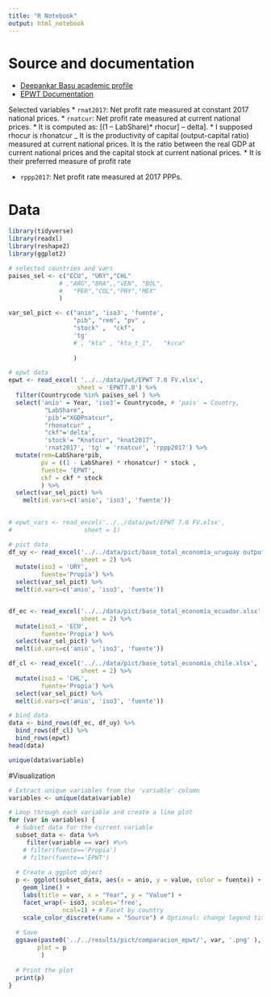 ```yaml
---
title: "R Notebook"
output: html_notebook
---
```



# Source and documentation

* [Deepankar Basu academic profile](https://people.umass.edu/dbasu/data.html)
* [EPWT Documentation](https://people.umass.edu/dbasu/Data/Documentation%20EPWT%207.0.pdf)


Selected variables
* `rnat2017`: Net profit rate measured at constant 2017 national prices.
* `rnatcur`: Net profit rate measured at current national prices.
  * It is computed as: [(1 – LabShare)* rhocur] – delta]. 
  * I supposed rhocur is  rhonatcur _ It is the productivity of capital (output-capital ratio) measured at current national prices. It is the ratio between the real GDP at current national prices and the capital stock at current national prices.
  * It is their preferred measure of profit rate

* `rppp2017`: Net profit rate measured at 2017 PPPs.


# Data


```r
library(tidyverse)
library(readxl)
library(reshape2)
library(ggplot2)
```


```r
# selected countries and vars
paises_sel <- c("ECU", "URY","CHL"
              # ,"ARG","BRA",,"VEN", "BOL",
              #   "PER","COL","PRY","MEX"
              )

var_sel_pict <- c("anio", 'iso3', 'fuente',
                  "pib", "rem", "pv" ,
                  "stock" ,  "ckf",
                  'tg'
                  # , "kta" , "kta_t_1",   "kcca"
                    
                  )

# epwt data
epwt <- read_excel( '../../data/pwt/EPWT 7.0 FV.xlsx',
                   sheet = 'EPWT7.0') %>% 
  filter(Countrycode %in% paises_sel ) %>% 
  select('anio' = Year, 'iso3'= Countrycode, # 'pais' = Country,
          "LabShare",
          'pib'="XGDPnatcur",
          "rhonatcur" ,
          "ckf"='delta', 
          'stock'= "Knatcur", "knat2017",
          'rnat2017', 'tg' = 'rnatcur', 'rppp2017') %>% 
  mutate(rem=LabShare*pib,
         pv = ((1 - LabShare) * rhonatcur) * stock ,
         fuente= 'EPWT',
         ckf = ckf * stock
         ) %>% 
  select(var_sel_pict) %>% 
    melt(id.vars=c('anio', 'iso3', 'fuente'))

  
# epwt_vars <- read_excel('../../data/pwt/EPWT 7.0 FV.xlsx',
#                    sheet = 1)

# pict data
df_uy <- read_excel('../../data/pict/base_total_economía_uruguay output.xlsx',
                    sheet = 2) %>% 
  mutate(iso3 = 'URY',
         fuente='Propia') %>% 
  select(var_sel_pict) %>% 
  melt(id.vars=c('anio', 'iso3', 'fuente'))


df_ec <- read_excel('../../data/pict/base_total_economía_ecuador.xlsx',
                    sheet = 2) %>% 
  mutate(iso3 = 'ECU',
         fuente='Propia') %>% 
  select(var_sel_pict) %>% 
  melt(id.vars=c('anio', 'iso3', 'fuente'))

df_cl <- read_excel('../../data/pict/base_total_economía_chile.xlsx',
                    sheet = 2) %>% 
  mutate(iso3 = 'CHL',
         fuente='Propia') %>% 
  select(var_sel_pict) %>% 
  melt(id.vars=c('anio', 'iso3', 'fuente'))

# bind data
data <- bind_rows(df_ec, df_uy) %>% 
  bind_rows(df_cl) %>% 
  bind_rows(epwt)
head(data)
```

```r
unique(data$variable)
```


#Visualization
```r

# Extract unique variables from the 'variable' column
variables <- unique(data$variable)

# Loop through each variable and create a line plot
for (var in variables) {
  # Subset data for the current variable
  subset_data <- data %>%
     filter(variable == var) #%>% 
    # filter(fuente=='Propia')
    # filter(fuente=='EPWT')
  
  # Create a ggplot object
  p <- ggplot(subset_data, aes(x = anio, y = value, color = fuente)) +
    geom_line() +
    labs(title = var, x = "Year", y = "Value") +
    facet_wrap(~ iso3, scales='free',
               ncol=1) + # Facet by country
    scale_color_discrete(name = "Source") # Optional: change legend title
  
  # Save
  ggsave(paste0('../../results/pict/comparacion_epwt/', var, '.png' ),
        plot = p
         )
  
  # Print the plot
  print(p)
}

```






